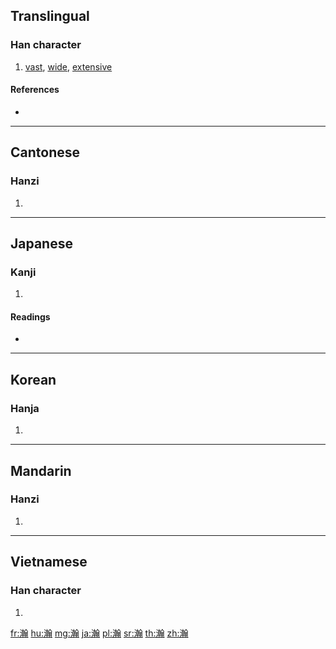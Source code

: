 ==Translingual==

===Han character===
{{Han char|rn=85|rad=水|as=16|sn=19|four=38127|canj=EJJM}}

# [[vast]], [[wide]], [[extensive]]

====References====
* {{Han ref|kx=0659.480|dkj=18652|dj=1069.230|hdz=31782.010|uh=701A|ud=28698|bh=C376|bd=50038}}

----

==Cantonese==

===Hanzi===
{{yue-hanzi|jyut=|y=hon6}}

# {{defn|lang=yue|sort=水16}}

----

==Japanese==

===Kanji===
{{ja-kanji|grade=|rs=水16}}

# {{defn|lang=ja|sort=水16}}

====Readings====
* {{ja-readings|on=[[かん]] (kan)|kun=[[ひろい]] (hiroi)}}

----

==Korean==

===Hanja===
{{ko-hanja|hangeul=한|eumhun=|rv=han|mr=han|y=han}}

# {{defn|lang=ko|sort=水16}}

----

==Mandarin==

===Hanzi===
{{cmn-hanzi|pin=[[hàn]] ([[han4]]), [[róng]] ([[rong2]])|wg=han<sup>4</sup>, jung<sup>2</sup>}}

# {{defn|lang=cmn|sort=水16}}

----

==Vietnamese==

===Han character===
{{vi-hantu|[[hãn]], [[hạn]]|rs=水16}}

# {{defn|lang=vi|sort=水16}}

[[fr:瀚]]
[[hu:瀚]]
[[mg:瀚]]
[[ja:瀚]]
[[pl:瀚]]
[[sr:瀚]]
[[th:瀚]]
[[zh:瀚]]